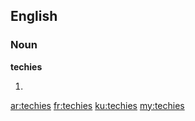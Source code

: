 ==English==

===Noun===
'''techies'''

# {{plural of|[[techie]]}}

[[ar:techies]]
[[fr:techies]]
[[ku:techies]]
[[my:techies]]